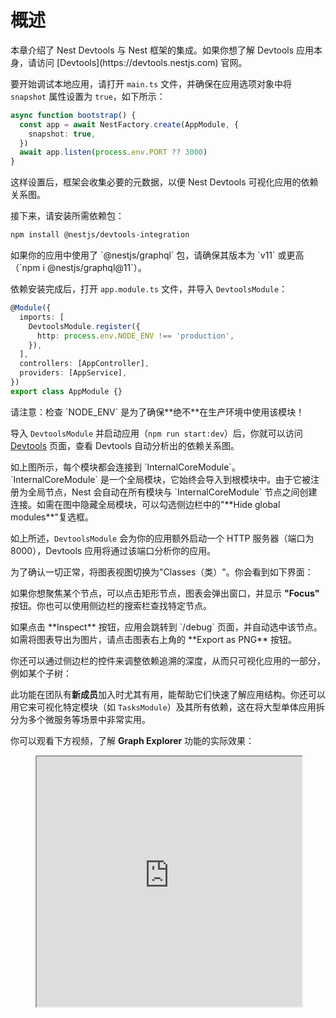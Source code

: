 
# 概述

<CalloutInfo>
  本章介绍了 Nest Devtools 与 Nest 框架的集成。如果你想了解 Devtools
  应用本身，请访问 [Devtools](https://devtools.nestjs.com) 官网。
</CalloutInfo>

要开始调试本地应用，请打开 `main.ts` 文件，并确保在应用选项对象中将 `snapshot` 属性设置为 `true`，如下所示：

```ts filename='main.ts'
async function bootstrap() {
  const app = await NestFactory.create(AppModule, {
    snapshot: true,
  })
  await app.listen(process.env.PORT ?? 3000)
}
```

这样设置后，框架会收集必要的元数据，以便 Nest Devtools 可视化应用的依赖关系图。

接下来，请安装所需依赖包：

```bash
npm install @nestjs/devtools-integration
```

<CalloutInfo type="warning">
  如果你的应用中使用了 `@nestjs/graphql` 包，请确保其版本为 `v11` 或更高（`npm i
  @nestjs/graphql@11`）。
</CalloutInfo>

依赖安装完成后，打开 `app.module.ts` 文件，并导入 `DevtoolsModule`：

```ts filename='app.module.ts'
@Module({
  imports: [
    DevtoolsModule.register({
      http: process.env.NODE_ENV !== 'production',
    }),
  ],
  controllers: [AppController],
  providers: [AppService],
})
export class AppModule {}
```

<CalloutInfo type="warning">
  请注意：检查 `NODE_ENV` 是为了确保**绝不**在生产环境中使用该模块！
</CalloutInfo>

导入 `DevtoolsModule` 并启动应用（`npm run start:dev`）后，你就可以访问 [Devtools](https://devtools.nestjs.com) 页面，查看 Devtools 自动分析出的依赖关系图。

<DocImage src={modulesGraphImage} alt="Modules graph" />

<CalloutInfo>
  如上图所示，每个模块都会连接到 `InternalCoreModule`。`InternalCoreModule`
  是一个全局模块，它始终会导入到根模块中。由于它被注册为全局节点，Nest
  会自动在所有模块与 `InternalCoreModule`
  节点之间创建连接。如需在图中隐藏全局模块，可以勾选侧边栏中的"**Hide global
  modules**"复选框。
</CalloutInfo>

如上所述，`DevtoolsModule` 会为你的应用额外启动一个 HTTP 服务器（端口为 8000），Devtools 应用将通过该端口分析你的应用。

为了确认一切正常，将图表视图切换为"Classes（类）"。你会看到如下界面：

<DocImage src={classesGraphImage} alt="Classes graph" />

如果你想聚焦某个节点，可以点击矩形节点，图表会弹出窗口，并显示 **"Focus"** 按钮。你也可以使用侧边栏的搜索栏查找特定节点。

<CalloutInfo>
  <div>
    如果点击 **Inspect** 按钮，应用会跳转到 `/debug` 页面，并自动选中该节点。
  </div>
</CalloutInfo>

<DocImage src={nodePopupImage} alt="Node popup" />

<CalloutInfo>
  <div>如需将图表导出为图片，请点击图表右上角的 **Export as PNG** 按钮。</div>
</CalloutInfo>

你还可以通过侧边栏的控件来调整依赖追溯的深度，从而只可视化应用的一部分，例如某个子树：

<DocImage src={subtreeViewImage} alt="Subtree view" />

此功能在团队有**新成员**加入时尤其有用，能帮助它们快速了解应用结构。你还可以用它来可视化特定模块（如 `TasksModule`）及其所有依赖，这在将大型单体应用拆分为多个微服务等场景中非常实用。

你可以观看下方视频，了解 **Graph Explorer** 功能的实际效果：

<figure>
  <iframe
    width="100%"
    height="400"
    src="https://www.youtube.com/embed/bW8V-ssfnvM"
    title="YouTube video player"
    allow="accelerometer; autoplay; clipboard-write; encrypted-media; gyroscope; picture-in-picture; web-share"
    allowFullScreen
  />
</figure>

## 排查"无法解析依赖关系"错误

<CalloutInfo>

此功能需要 `@nestjs/core` `v9.3.10` 或更高版本。

</CalloutInfo>

「无法解析提供者的依赖关系」是一个常见错误。借助 Nest Devtools，你可以轻松定位问题并找到解决方案。

首先，打开 `main.ts` 文件，并按如下方式更新 `bootstrap()` 调用：

```ts filename='main.ts'
bootstrap().catch((err) => {
  fs.writeFileSync('graph.json', PartialGraphHost.toString() ?? '')
  process.exit(1)
})
```

同时，确保将 `abortOnError` 设置为 `false`：

```ts filename='main.ts'
const app = await NestFactory.create(AppModule, {
  snapshot: true,
  abortOnError: false, // <--- 这里
})
```

现在，当应用因**「无法解析依赖关系」**错误而启动失败时，会在根目录下生成一个 `graph.json` 文件（该文件表示部分依赖关系图）。你可以将此文件拖拽到 Devtools 中（请确保将当前模式从「Interactive」切换为「Preview」）：

<DocImage src={dragAndDropImage} alt="Drag and drop" />

上传成功后，你会看到如下依赖图和对话窗口：

<DocImage src={partialGraphModulesViewImage} alt="Partial graph modules view" />

如图所示，高亮显示的 `TasksModule` 就是问题所在的模块。同时，对话窗口中也会提供一些修复建议。

如果我们切换到"Classes"视图，则会看到如下内容：

<DocImage src={partialGraphClassesViewImage} alt="Partial graph classes view" />

该依赖图显示，试图注入 `TasksService` 的 `DiagnosticsService` 并未在 `TasksModule` 的上下文中注册。通常，只需将 `DiagnosticsModule` 导入 `TasksModule` 即可解决此问题！

## 路由资源浏览器

当你导航到**路由资源浏览器（Routes Explorer）**页面时，你会看到所有已注册的入口点：

<DocImage src={routesImage} alt="Routes" />

<CalloutInfo>

此页面不仅展示 HTTP 路由，还会显示所有其他类型的入口点（如 WebSocket 通信、gRPC、GraphQL 解析器等）。

</CalloutInfo>

所有入口点会按照其所属控制器进行分组。你还可以使用搜索栏来查找特定的入口点。

点击任一入口点，都会显示其**流程图（flow graph）**。该图清晰地展示了此入口点的执行流程（例如绑定到此路由的守卫、拦截器和管道）。在需要了解路由的请求/响应周期，或排查守卫、拦截器、管道未按预期执行等问题时，此功能会非常有用。

## 沙盒（Sandbox）

如果你希望即时执行 JavaScript 代码并实时与应用交互，可以导航到**沙盒（Sandbox）**页面：

<DocImage src={sandboxImage} alt="Sandbox" />

借助该 Playground，你可以在**实时环境**下测试和调试 API 端点，而无需使用 HTTP 客户端等外部工具，从而快速定位并修复问题。它还能绕过身份验证（Authentication）层，因此无需额外登录或创建专门的测试账号。对于事件驱动型应用，你还可以直接在 Playground 中触发事件，并观察应用的响应。

所有日志输出都会汇总到 Playground 的控制台，方便随时查看应用的运行情况。

你只需**即时**执行代码，即可立刻看到结果，无需重建应用或重启服务器。

<DocImage src={sandboxTableImage} alt="Sandbox table" />

<CalloutInfo>
  如需以表格形式美观地展示对象数组，可以使用 `console.table()`（或直接用
  `table()`）函数。
</CalloutInfo>

你可以观看下方视频，了解**交互式 Playground** 功能的实际效果：

<figure>
  <iframe
    width="100%"
    height="400"
    src="https://www.youtube.com/embed/liSxEN_VXKM"
    title="YouTube video player"
    allow="accelerometer; autoplay; clipboard-write; encrypted-media; gyroscope; picture-in-picture; web-share"
    allowFullScreen
  />
</figure>

## Bootstrap 性能

要查看所有类节点（如控制器、提供者、增强器等）及其对应的实例化耗时，可以导航到 **Bootstrap 性能**页面：

<DocImage src={bootstrapPerformanceImage} alt="Bootstrap performance" />

当希望找出应用启动流程中的性能瓶颈时，此页面会非常有用。例如，在优化无服务器（serverless）环境下的应用启动时间等场景中，这一点至关重要。

## 审计

要查看自动生成的审计结果（包括错误、警告和提示），请导航至**审计**页面：

<DocImage src={auditImage} alt="Audit" />

<CalloutInfo>

上述截图未展示所有可用的审计规则。

</CalloutInfo>

此页面有助于你发现应用中潜在的问题。

## 预览静态文件

如需将序列化后的依赖关系图保存为文件，可使用如下代码：

```ts filename='main.ts'
await app.listen(process.env.PORT ?? 3000) // 或 await app.init()
fs.writeFileSync('./graph.json', app.get(SerializedGraph).toString())
```

<CalloutInfo>
  <div>`SerializedGraph` 可从 `@nestjs/core` 包中导入。</div>
</CalloutInfo>

随后，你可以通过拖拽或上传该文件：

<DocImage src={dragAndDropImage} alt="Drag and drop" />

当你需要与他人（如同事）共享依赖关系图，或希望离线分析时，此功能会非常有用。
